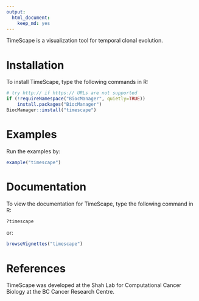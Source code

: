```yaml
---
output: 
  html_document: 
    keep_md: yes
---
```


TimeScape is a visualization tool for temporal clonal evolution.

# Installation 

To install TimeScape, type the following commands in R:

```r
# try http:// if https:// URLs are not supported
if (!requireNamespace("BiocManager", quietly=TRUE))
    install.packages("BiocManager")
BiocManager::install("timescape")
```

# Examples 

Run the examples by: 

```r
example("timescape")
```

# Documentation 

To view the documentation for TimeScape, type the following command in R:

```r
?timescape
```

or:

```r
browseVignettes("timescape") 
```

# References

TimeScape was developed at the Shah Lab for Computational Cancer Biology at the BC Cancer Research Centre.
